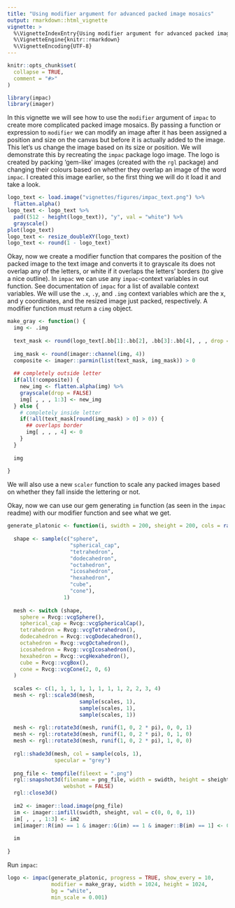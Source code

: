 ```yaml
---
title: "Using modifier argument for advanced packed image mosaics"
output: rmarkdown::html_vignette
vignette: >
  %\VignetteIndexEntry{Using modifier argument for advanced packed image mosaics}
  %\VignetteEngine{knitr::rmarkdown}
  %\VignetteEncoding{UTF-8}
---
```


```r
knitr::opts_chunk$set(
  collapse = TRUE,
  comment = "#>"
)
```

```r
library(impac)
library(imager)
```

In this vignette we will see how to use the `modifier` argument of `impac` to create more complicated packed image mosaics. By passing a function or expression to `modifier` we can modify an image after it has been assigned a position and size on the canvas but before it is actually added to the image. This let's us change the image based on its size or position. We will demonstrate this by recreating the `impac` package logo image. The logo is created by packing 'gem-like' images (created with the `rgl` package) and changing their colours based on whether they overlap an image of the word `impac`. I created this image earlier, so the first thing we will do it load it and take a look.

```r
logo_text <- load.image("vignettes/figures/impac_text.png") %>%
  flatten.alpha() 
logo_text <- logo_text %>%
  pad((512 - height(logo_text)), "y", val = "white") %>%
  grayscale()
plot(logo_text)
logo_text <- resize_doubleXY(logo_text)
logo_text <- round(1 - logo_text)
```

Okay, now we create a modifier function that compares the position of the packed image to the text image and converts it to grayscale its does not overlap any of the letters, or white if it overlaps the letters' borders (to give a nice outline). In `impac` we can use any `impac`-context variables in out function. See documentation of `impac` for a list of available context variables. We will use the `.x`, `.y`, and `.img` context variables which are the x, and y coordinates, and the resized image just packed, respectively. A modifier function must return a `cimg` object.

```r
make_gray <- function() {
  img <- .img
  
  text_mask <- round(logo_text[.bb[1]:.bb[2], .bb[3]:.bb[4], , , drop = FALSE])
  
  img_mask <- round(imager::channel(img, 4))
  composite <- imager::parmin(list(text_mask, img_mask)) > 0
  
  ## completely outside letter
  if(all(!composite)) {
    new_img <- flatten.alpha(img) %>%  
    grayscale(drop = FALSE)
    img[ , , , 1:3] <- new_img
  } else {
    # completely inside letter
    if(!all(text_mask[round(img_mask) > 0] > 0)) {
      ## overlaps border
      img[ , , , 4] <- 0
    }
  }
  
  img
    
}
```

We will also use a new `scaler` function to scale any packed images based on whether they fall inside the lettering or not.

Okay, now we can use our gem generating `im` function (as seen in the `impac` readme) with our modifier function and see what we get.

```r
generate_platonic <- function(i, swidth = 200, sheight = 200, cols = rainbow(100)) {
  
  shape <- sample(c("sphere",
                    "spherical_cap",
                    "tetrahedron",
                    "dodecahedron",
                    "octahedron",
                    "icosahedron",
                    "hexahedron",
                    "cube",
                    "cone"),
                  1)
  
  mesh <- switch (shape,
    sphere = Rvcg::vcgSphere(),
    spherical_cap = Rvcg::vcgSphericalCap(),
    tetrahedron = Rvcg::vcgTetrahedron(),
    dodecahedron = Rvcg::vcgDodecahedron(),
    octahedron = Rvcg::vcgOctahedron(),
    icosahedron = Rvcg::vcgIcosahedron(),
    hexahedron = Rvcg::vcgHexahedron(),
    cube = Rvcg::vcgBox(),
    cone = Rvcg::vcgCone(2, 0, 6)
  )
  
  scales <- c(1, 1, 1, 1, 1, 1, 1, 1, 2, 2, 3, 4)
  mesh <- rgl::scale3d(mesh, 
                       sample(scales, 1),
                       sample(scales, 1),
                       sample(scales, 1))
  
  mesh <- rgl::rotate3d(mesh, runif(1, 0, 2 * pi), 0, 0, 1)
  mesh <- rgl::rotate3d(mesh, runif(1, 0, 2 * pi), 0, 1, 0)
  mesh <- rgl::rotate3d(mesh, runif(1, 0, 2 * pi), 1, 0, 0)
  
  rgl::shade3d(mesh, col = sample(cols, 1),
               specular = "grey")
  
  png_file <- tempfile(fileext = ".png")
  rgl::snapshot3d(filename = png_file, width = swidth, height = sheight,
                  webshot = FALSE)
  rgl::close3d()
  
  im2 <- imager::load.image(png_file)
  im <- imager::imfill(swidth, sheight, val = c(0, 0, 0, 1))
  im[ , , , 1:3] <- im2 
  im[imager::R(im) == 1 & imager::G(im) == 1 & imager::B(im) == 1] <- 0
  
  im  
 
}
```

Run `impac`:

```r
logo <- impac(generate_platonic, progress = TRUE, show_every = 10, 
              modifier = make_gray, width = 1024, height = 1024,
              bg = "white",
              min_scale = 0.001)
```
